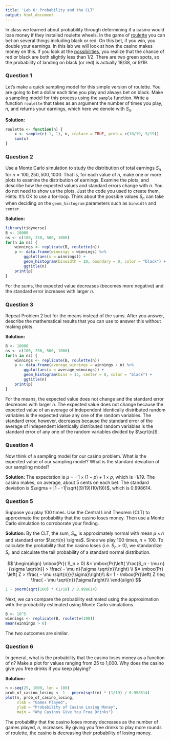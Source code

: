 ```yaml
---
title: 'Lab 6: Probability and the CLT'
output: html_document
---
```

In class we learned about probability through determining if a casino would lose money if they installed roulette wheels. In the game of [roulette](https://en.wikipedia.org/wiki/Roulette) you can bet on several things including black or red. On this bet, if you win, you double your earnings. In this lab we will look at how the casino makes money on this. If you look at the [possibilities](http://www.math.uah.edu/stat/games/Roulette.png), you realize that the chance of red or black are both slightly less than 1/2. There are two green spots, so the probability of landing on black (or red) is actually 18/38, or 9/19.

### Question 1

Let's make a quick sampling model for this simple version of roulette. You are going to bet a dollar each time you play and always bet on black. Make a sampling model for this process using the `sample` function. Write a function `roulette` that takes as an argument the number of times you play, $n$, and returns your earnings, which here we denote with $S_n$.

**Solution:**
```r
roulette <- function(n) {
    x <- sample(c(-1, 1), n, replace = TRUE, prob = c(10/19, 9/19))
    sum(x)
}
```

### Question 2

Use a Monte Carlo simulation to study the distribution of total earnings $S_n$ for $n = 100, 250, 500, 1000$. That is, for each value of $n$, make one or more plots to examine the distribution of earnings. Examine the plots, and describe how the expected values and standard errors change with $n$. You do not need to show us the plots. Just the code you used to create them. Hints: It's OK to use a for-loop. Think about the possible values $S_n$ can take when deciding on the `geom_histogram` parameters such as `binwidth` and `center`.

**Solution:**
```r
library(tidyverse)
B <- 10000
ns <- c(100, 250, 500, 1000)
for(n in ns) {
    winnings <- replicate(B, roulette(n))
    p <- data.frame(winnings = winnings) %>% 
        ggplot(aes(x = winnings)) + 
        geom_histogram(binwidth = 10, boundary = 0, color = "black") + 
        ggtitle(n)  
    print(p) 
}
```

For the sums, the expected value decreases (becomes more negative) and the standard error increases with larger $n$.

### Question 3

Repeat Problem 2 but for the means instead of the sums. After you answer, describe the mathematical results that you can use to answer this without making plots.

**Solution:**
```r
B <- 10000
ns <- c(100, 250, 500, 1000)
for(n in ns) {
    winnings <- replicate(B, roulette(n))
    p <- data.frame(average_winnings = winnings / n) %>% 
        ggplot(aes(x = average_winnings)) + 
        geom_histogram(bins = 15, center = 0, color = "black") +
        ggtitle(n)
    print(p)
}
```

For the means, the expected value does not change and the standard error decreases with larger $n$. The expected value does not change because the expected value of an average of independent identically distributed random variables is the expected value any one of the random variables. The standard error, however, decreases because the standard error of the average of independent identically distributed random variables is the standard error of any one of the random variables divided by $\sqrt{n}$.

### Question 4

Now think of a sampling model for our casino problem. What is the expected value of our sampling model? What is the standard deviation of our sampling model?

**Solution:**
The expectation is $\mu = -1 \times (1-p) + 1\times p$, which is -1/19. The casino makes, on average, about 5 cents on each bet. The standard deviation is $\sigma = |1 - -1|\sqrt{(9/19)(10/19)}$, which is 0.998614.

### Question 5

Suppose you play 100 times. Use the Central Limit Theorem (CLT) to approximate the probability that the casino loses money. Then use a Monte Carlo simulation to corroborate your finding.

**Solution:**
By the CLT, the sum, $S_n$, is approximately normal with mean $\mu \times n$ and standard error $\sqrt{n} \sigma$. Since we play 100 times, $n = 100$. To calculate the probability that the casino loses (i.e. $S_n > 0$), we standardize $S_n$ and calculate the tail probability of a standard normal distribution.

$$
\begin{align}
\mbox{Pr}( S_n > 0) 
&= \mbox{Pr}\left( \frac{S_n - \mu n}{\sigma \sqrt{n}} > \frac{ - \mu n}{\sigma \sqrt{n}}\right) \\
&= \mbox{Pr} \left( Z > \frac{ - \mu \sqrt{n}}{\sigma}\right)\\
&= 1 - \mbox{Pr}\left( Z \leq \frac{ - \mu \sqrt{n}}{\sigma}\right)\\
\end{align}
$$

```r
1 - pnorm(sqrt(100) * (1/19) / 0.998614)
```

Next, we can compare the probability estimated using the approximation with the probability estimated using Monte Carlo simulations.

```r
B <- 10^5
winnings <- replicate(B, roulette(100))
mean(winnings > 0)                   
```
The two outcomes are similar.

### Question 6

In general, what is the probability that the casino loses money as a function of $n$? Make a plot for values ranging from 25 to 1,000. Why does the casino give you free drinks if you keep playing?

**Solution:**
```r
n <-seq(25, 1000, len = 100)
prob_of_casino_losing <- 1 - pnorm(sqrt(n) * (1/19) / 0.998614)
plot(n, prob_of_casino_losing,
     xlab = "Games Played", 
     ylab = "Probability of Casino Losing Money", 
     main = "Why Casinos Give You Free Drinks")
```

The probability that the casino loses money decreases as the number of games played, $n$, increases. By giving you free drinks to play more rounds of roulette, the casino is decreasing their probability of losing money.
